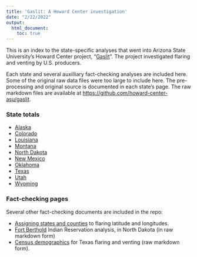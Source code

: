 ```yaml
---
title: 'Gaslit: A Howard Center investigation'
date: "2/22/2022"
output: 
  html_document:
    toc: true
---
```



This is an index to the state-specific analyses that went into Arizona State University's Howard Center project, "[Gaslit](https://cronkitenews.azpbs.org/howardcenter/gaslit)". The project investigated flaring and venting by U.S. producers. 

Each state and several auxilliary fact-checking analyses are included here. Some of the original raw data files were too large to include here. The pre-processing and original source is documented in each state's page. The raw markdown files are available at <https://github.com/howard-center-asu/gaslit>. 



### State totals

* [Alaska](ak_flaring_and_venting.html)
* [Colorado](co_flaring_and_venting.html)
* [Louisiana](la_flaring_and_venting.html)
* [Montana](mt_flaring_and_venting.html)
* [North Dakota](nd_flaring_and_venting.html)
* [New Mexico](nm_flaring_and_venting.html)
* [Oklahoma](ok_flaring_and_venting.html)
* [Texas](tx_flaring_and_venting.html)
* [Utah](ut_flaring_and_venting.html)
* [Wyoming](wy_flaring_and_venting.html)

### Fact-checking pages

Several other fact-checking documents are included in the repo:

* [Assigning states and counties](satellite_flaring.html) to flaring latitude and longitudes.
* [Fort Berthold](fort_berthold_indian_reservation_flaring.Rmd) Indian Reservation analysis, in North Dakota (in raw markdown form)
* [Census demographics](tx_census_flaring.Rmd) for Texas flaring and venting (raw markdown form). 


